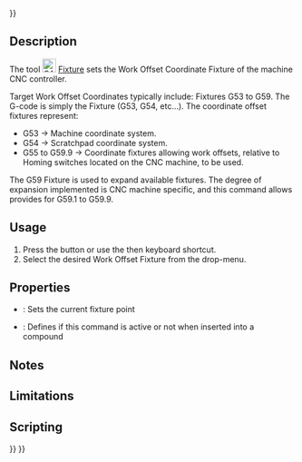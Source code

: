 <languages/>
{{UnfinishedDocu{{#translation:}}}}
<translate>

<!--T:10-->
{{Docnav
|[[CAM_DressupZCorrect|DressupZCorrect]]
|[[CAM_Comment|Comment]]
|[[CAM_Workbench|CAM]]
|IconL=CAM_DressupZCorrect.svg
|IconR=CAM_Comment.svg
|IconC=Workbench_CAM.svg
}}

<!--T:1-->
{{GuiCommand
|Name=CAM Fixture
|MenuLocation=CAM → Supplemental Commands → Fixture
|Workbenches=[[CAM_Workbench|CAM]]
}}

==Description== <!--T:2-->

<!--T:3-->
The tool [[Image:CAM_Fixture.svg|24px]] [[CAM_Fixture|Fixture]] sets the Work Offset Coordinate Fixture of the machine CNC controller.

<!--T:8-->
Target Work Offset Coordinates typically include: Fixtures G53 to G59. The G-code is simply the Fixture (G53, G54, etc...). The coordinate offset fixtures represent:
* G53 → Machine coordinate system.
* G54 → Scratchpad coordinate system.
* G55 to G59.9 → Coordinate fixtures allowing work offsets, relative to Homing switches located on the CNC machine, to be used.

<!--T:9-->
The G59 Fixture is used to expand available fixtures. The degree of expansion implemented is CNC machine specific, and this command allows provides for G59.1 to G59.9.

==Usage== <!--T:4-->

<!--T:5-->
# Press the {{KEY|[[Image:CAM_Fixture.svg|16px]] [[CAM_Fixture|Fixture]]}} button or use the {{KEY|P}} then {{KEY|F}} keyboard shortcut.
# Select the desired Work Offset Fixture from the drop-menu.

==Properties== <!--T:6-->

<!--T:7-->
* {{PropertyData|Fixture}}: Sets the current fixture point
* {{PropertyData|Active}}: Defines if this command is active or not when inserted into a compound

==Notes== <!--T:14-->

==Limitations== <!--T:15-->

==Scripting== <!--T:16-->


<!--T:11-->
{{Docnav
|[[CAM_DressupZCorrect|DressupZCorrect]]
|[[CAM_Comment|Comment]]
|[[CAM_Workbench|CAM]]
|IconL=CAM_DressupZCorrect.svg
|IconR=CAM_Comment.svg
|IconC=Workbench_CAM.svg
}}

</translate>
{{CAM_Tools_navi{{#translation:}}}}
{{Userdocnavi{{#translation:}}}}